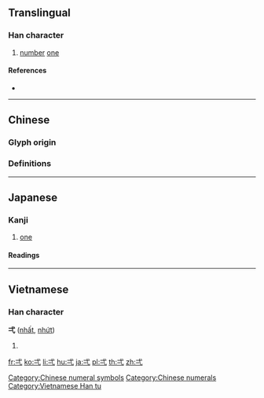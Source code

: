 {{character info/new}}
{{also|搋}}
==Translingual==

===Han character===
{{Han char|rn=56|rad=弋|as=01|sn=4|four=|canj=IPM,XIPM|ids=⿹弋一}}

# [[number]] [[one]]

====References====
* {{Han ref|kx=0355.020|dkj=09658|dj=0670.180|hdz=10558.030|uh=5F0C|ud=24332}}

[[Category:Chinese numeral symbols]]
[[Category:Chinese numerals]]

----

==Chinese==

===Glyph origin===
{{Han etym}}

===Definitions===
{{zh-see|一|a}}

----

==Japanese==

===Kanji===
{{ja-kanji|grade=|rs=弋01}}

# [[one]]

====Readings====
{{ja-readings
|goon=[[いち]] (ichi)
|kanon=[[いつ]] (itsu)
|kun=[[ひとつ]] ([[弌つ]], hitotsu)
|nanori=[[はじめ]] (hajime)
}}

----

==Vietnamese==

===Han character===
'''弌''' ([[nhất]], [[nhứt]])

# {{defn|lang=vi}}

[[Category:Vietnamese Han tu]]

[[fr:弌]]
[[ko:弌]]
[[li:弌]]
[[hu:弌]]
[[ja:弌]]
[[pl:弌]]
[[th:弌]]
[[zh:弌]]